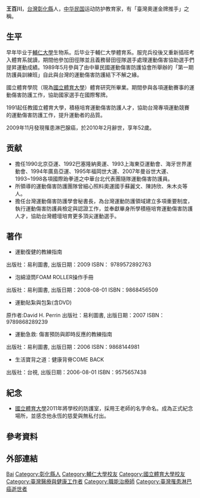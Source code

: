 {{Otheruses|other=名为王百川的其他人物|王樹中}}
{{Infobox Person
| name = 王百川
| birth_date = {{Birth date|year=1960|month=2|day=1}}
| birth_place = {{ROC-TWN}}[[彰化縣|彰化縣]]
| death_date = {{death date and age|2010|2|28|1960|2|1}}
| death_place = {{TWN}}[[彰化縣|彰化縣]]
| nationality = {{ROC-TWN}}
| occupation = [[台灣|台灣]]運動傷害防護師、國立體育大學教授
| alma mater = [[輔仁大學|輔仁大學]]
| spouse = 
| children =
| website =
| footnotes =
| religion = 佛
}}
'''王百川'''{{BD|1960年|2月1日|2010年|2月28日}}，[[台灣|台灣]][[彰化縣|彰化縣]]人，[[中华民国|中华民国]]运动防护教育家，有「臺灣奧運金牌推手」之稱。

== 生平 ==
早年毕业于[[輔仁大學|輔仁大學]]生物系。后毕业于輔仁大學體育系。服完兵役後又重新插班考入體育系就讀，期間他參加田徑隊並且義務替田徑隊選手處理運動傷害協助選手們提昇運動成績。1989年5月參與了由中華民國運動傷害防護協會所舉辦的「第一期防護員訓練班」自此與台灣的運動傷害防護結下不解之緣。

國立體育學院（現為[[國立體育大學|國立體育大學]]）體育研究所畢業。期間參與各項運動賽事的運動傷害防護工作，協助國家選手在國際奪牌。

1991起任教國立體育大學，積極培育運動傷害防護人才，協助台灣專項運動競賽的運動傷害防護工作，提升運動者的品質。

2009年11月發現罹患淋巴腺癌，於2010年2月辭世，享年52歲。

== 贡献 ==
* 擔任1990北京亞運、1992巴塞隆納奧運、1993上海東亞運動會、海牙世界運動會、1994年廣島亞運、1995年福岡世大運、2007年曼谷世大運、1993~1998各項國際跆拳道之中華台北代表團隨隊運動傷害防護員。
* 所領導的運動傷害防護團隊曾細心照料奧運國手蘇麗文、陳詩欣、朱木炎等人。
* 擔任台灣運動傷害防護學會秘書長，為台灣運動防護領域建立多項重要制度，執行運動傷害防護員檢定與認證工作，並奉獻畢身所學積極培育運動傷害防護人才，協助台灣體壇培育更多頂尖運動選手。

== 著作 ==
*運動復健的教練指南
出版社：易利圖書, 出版日期：2009 ISBN： 9789572892763
*泡綿滾筒FOAM ROLLER操作手冊
出版社：易利圖書, 出版日期：2008-08-01 ISBN：9868456509
*運動貼紮與包紮(含DVD)
原作者:David H. Perrin
出版社：易利圖書, 出版日期：2007 ISBN：9789868289239
*運動急救: 傷害預防與即時反應的教練指南
出版社：易利圖書, 出版日期：2006 ISBN：9868144981
*生活寶背之道：健康背脊COME BACK
出版社：台視, 出版日期：2006-08-01 ISBN：9575657438

== 紀念 ==
*[[國立體育大學|國立體育大學]]2011年將學校的防護室，採用王老師的名字命名。成為正式紀念場所，並感念他永恆的慈愛與無私付出。

== 參考資料 ==
{{Reflist}}

== 外部連結 ==
{{Authority control}}
{{DEFAULTSORT:W}}
[[Category:王姓|Bai]]
[[Category:彰化縣人|Category:彰化縣人]]
[[Category:輔仁大學校友|Category:輔仁大學校友]]
[[Category:國立體育大學校友|Category:國立體育大學校友]]
[[Category:臺灣醫療與健康工作者|Category:臺灣醫療與健康工作者]]
[[Category:職能治療師|Category:職能治療師]]
[[Category:臺灣罹患淋巴癌逝世者|Category:臺灣罹患淋巴癌逝世者]]